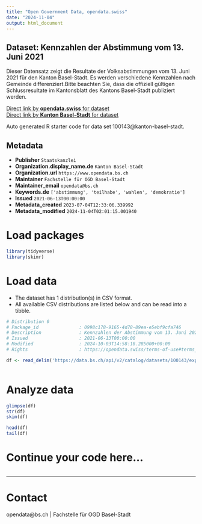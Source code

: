 ```yaml
---
title: "Open Government Data, opendata.swiss"
date: "2024-11-04"
output: html_document
---
```


## Dataset: Kennzahlen der Abstimmung vom 13. Juni 2021

Dieser Datensatz zeigt die Resultate der Volksabstimmungen vom 13. Juni 2021 für den Kanton Basel-Stadt. Es werden verschiedene Kennzahlen nach Gemeinde differenziert.Bitte beachten Sie, dass die offiziell gültigen Schlussresultate im Kantonsblatt des Kantons Basel-Stadt publiziert werden.

[Direct link by **opendata.swiss** for dataset](https://opendata.swiss/de/dataset/kennzahlen-der-abstimmung-vom-13-juni-2021)<br>
[Direct link by **Kanton Basel-Stadt** for dataset](https://data.bs.ch/explore/dataset/100143/)

Auto generated R starter code for data set 100143@kanton-basel-stadt.

## Metadata

- **Publisher** `Staatskanzlei`
- **Organization.display_name.de** `Kanton Basel-Stadt`
- **Organization.url** `https://www.opendata.bs.ch`
- **Maintainer** `Fachstelle für OGD Basel-Stadt`
- **Maintainer_email** `opendata@bs.ch`
- **Keywords.de** `['abstimmung', 'teilhabe', 'wahlen', 'demokratie']`
- **Issued** `2021-06-13T00:00:00`
- **Metadata_created** `2023-07-04T12:33:06.339992`
- **Metadata_modified** `2024-11-04T02:01:15.001940`


# Load packages

```r

library(tidyverse)
library(skimr)

```

# Load data

-   The dataset has 1 distribution(s) in CSV format.
-   All available CSV distributions are listed below and can be read into a tibble.

```r

# Distribution 0
# Package_id               : 0998c178-9165-4d78-89ea-e5ebf9cfa746
# Description              : Kennzahlen der Abstimmung vom 13. Juni 2021 (csv)
# Issued                   : 2021-06-13T00:00:00
# Modified                 : 2024-10-03T14:58:18.285000+00:00
# Rights                   : https://opendata.swiss/terms-of-use#terms_by

df <- read_delim('https://data.bs.ch/api/v2/catalog/datasets/100143/exports/csv?use_labels=true')



```

# Analyze data

```r

glimpse(df)
str(df)
skim(df)

head(df)
tail(df)

```

# Continue your code here...

```r

```

------------------------------------------------------------------------

# Contact

opendata@bs.ch | Fachstelle für OGD Basel-Stadt
